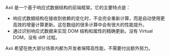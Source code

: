 Axii 是一个基于响应式数据结构的前端框架。它的主要特点是：

- 响应式数据结构在接收到依赖的变化时，不会完全重新计算，而是自动使用更高效的增量计算更新。这在数组的很多计算中会有很大的性能提升。
- 通过识别响应式数据来实现 DOM 结构和属性的精确更新。没有 Virtual DOM，没有 diff 过程。

Axii 希望在绝大部分场景内都为开发者保障高性能，不需要付出额外努力。